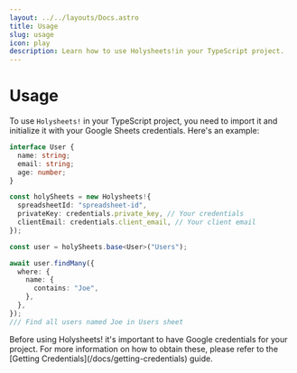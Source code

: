 ```yaml
---
layout: ../../layouts/Docs.astro
title: Usage
slug: usage
icon: play
description: Learn how to use Holysheets!in your TypeScript project.
---
```



# Usage

To use `Holysheets!` in your TypeScript project, you need to import it and initialize it with your Google Sheets credentials. Here's an example:

```typescript
interface User {
  name: string;
  email: string;
  age: number;
}

const holySheets = new Holysheets!{
  spreadsheetId: "spreadsheet-id",
  privateKey: credentials.private_key, // Your credentials
  clientEmail: credentials.client_email, // Your client email
});

const user = holySheets.base<User>("Users");

await user.findMany({
  where: {
    name: {
      contains: "Joe",
    },
  },
});
/// Find all users named Joe in Users sheet
```

<Alert type="warning">
  Before using Holysheets! it's important to have Google credentials for your project. For more information on how to obtain these, please refer to the [Getting Credentials](/docs/getting-credentials) guide.
</Alert>

